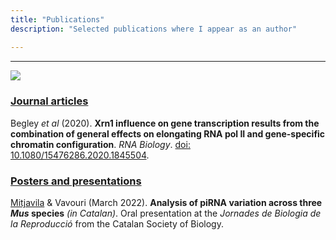 ```yaml
---
title: "Publications"
description: "Selected publications where I appear as an author"

---
```


---

<div align="left">
<a href="https://orcid.org/0000-0002-0337-1929"> <img align="left" src="https://orcid.org/sites/default/files/images/orcid_16x16.png" /></a>
</div>

<br>


### <ins>**Journal articles**</ins>

Begley *et al* (2020). **Xrn1 influence on gene transcription results from the combination of general effects on elongating RNA pol II and gene-specific chromatin configuration**. *RNA Biology*. [doi: 10.1080/15476286.2020.1845504](https://doi.org/10.1080/15476286.2020.1845504).


<!--
### <ins>**Pre prints**</ins>
-->

### <ins>**Posters and presentations**</ins>

<u>Mitjavila</u> & Vavouri (March 2022). __Analysis of piRNA variation across three *Mus* species__ *(in Catalan)*. Oral presentation at the *Jornades de Biologia de la Reproducció* from the Catalan Society of Biology.

